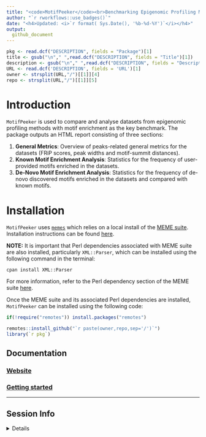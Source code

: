 ```yaml
---
title: "<code>MotifPeeker</code><br>Benchmarking Epigenomic Profiling Methods Using Motif Enrichment"  
author: "`r rworkflows::use_badges()`" 
date: "<h4>Updated: <i>`r format( Sys.Date(), '%b-%d-%Y')`</i></h4>"
output:
  github_document
---
```


```r
pkg <- read.dcf("DESCRIPTION", fields = "Package")[1]
title <- gsub("\n"," ",read.dcf("DESCRIPTION", fields = "Title")[1])
description <- gsub("\n"," ",read.dcf("DESCRIPTION", fields = "Description")[1])
URL <- read.dcf('DESCRIPTION', fields = 'URL')[1]
owner <- strsplit(URL,"/")[[1]][4]
repo <- strsplit(URL,"/")[[1]][5]
```


# Introduction

`MotifPeeker` is used to compare and analyse datasets from epigenomic
profiling methods with motif enrichment as the key benchmark. The package
outputs an HTML report consisting of three sections:  

1. **General Metrics**: Overview of peaks-related general metrics for the
datasets (FRiP scores, peak widths and motif-summit distances). 
2. **Known Motif Enrichment Analysis**: Statistics for the frequency of
user-provided motifs enriched in the datasets. 
3. **De-Novo Motif Enrichment Analysis**: Statistics for the frequency of
de-novo discovered motifs enriched in the datasets and compared with known
motifs. 
 
<!-- If you use ``r pkg``, please cite:  -->

<!-- > `r utils::citation(pkg)$textVersion` -->

# Installation 

`MotifPeeker` uses
[`memes`](https://www.bioconductor.org/packages/release/bioc/html/memes.html)
which relies on a local install of the
[MEME suite](https://meme-suite.org/meme/). Installation instructions can be
found [here](https://www.bioconductor.org/packages/release/bioc/vignettes/
memes/inst/doc/install_guide.html).

**NOTE:** It is important that Perl dependencies associated with MEME suite are
also installed, particularly `XML::Parser`, which can be installed using the
following command in the terminal:
```
cpan install XML::Parser
```
For more information, refer to the Perl dependency section of the MEME suite
[here](https://meme-suite.org/meme/doc/install.html#prereq_perl).

Once the MEME suite and its associated Perl dependencies are installed,
`MotifPeeker` can be installed using the following code:
```R
if(!require("remotes")) install.packages("remotes")

remotes::install_github("`r paste(owner,repo,sep='/')`")
library(`r pkg`)
```
## Documentation 

### [Website](https://`r owner`.github.io/`r repo`) 
### [Getting started](https://`r owner`.github.io/`r repo`/articles/`r pkg`) 

<hr>

## Session Info

<details>
```r
utils::sessionInfo()
```
</details>

